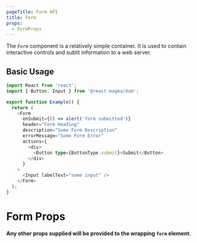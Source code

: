 ```yaml
---
pageTitle: Form API
title: Form
props:
  - FormProps
---
```


The `Form` component is a relatively simple container. It is used to contain interactive controls and sublit information to a web server.

## Basic Usage

```typescript
import React from 'react';
import { Button, Input } from '@react-magma/dom';

export function Example() {
  return (
    <Form
      onSubmit={() => alert('form submitted')}
      header="Form Heading"
      description="Some Form Description"
      errorMessage="Some Form Error"
      actions={
        <div>
          <Button type={ButtonType.submit}>Submit</Button>
        </div>
      }
    >
      <Input labelText="some input" />
    </Form>
  );
}
```

# Form Props

**Any other props supplied will be provided to the wrapping `form` element.**

<FormProps />
